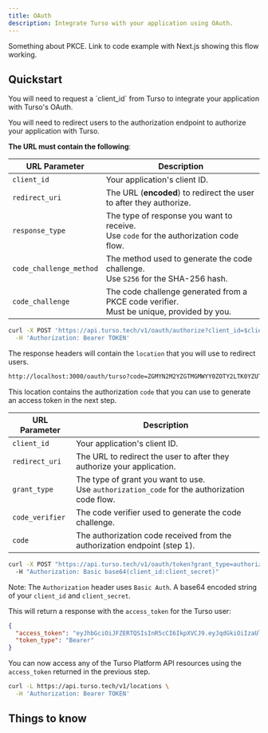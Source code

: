 ```yaml
---
title: OAuth
description: Integrate Turso with your application using OAuth.
---
```


Something about PKCE. Link to code example with Next.js showing this flow working.

## Quickstart

<Steps>

<Step title="Request a client_id from Turso">
  You will need to request a `client_id` from Turso to integrate your
  application with Turso's OAuth.
</Step>

<Step title="Authorize">

You will need to redirect users to the authorization endpoint to authorize your application with Turso.

**The URL must contain the following**:

| URL Parameter           | Description                                                                                    |
| ----------------------- | ---------------------------------------------------------------------------------------------- |
| `client_id`             | Your application's client ID.                                                                  |
| `redirect_uri`          | The URL (**encoded**) to redirect the user to after they authorize.                            |
| `response_type`         | The type of response you want to receive. <br />Use `code` for the authorization code flow.    |
| `code_challenge_method` | The method used to generate the code challenge. <br />Use `S256` for the SHA-256 hash.         |
| `code_challenge`        | The code challenge generated from a PKCE code verifier. <br />Must be unique, provided by you. |

```bash
curl -X POST 'https://api.turso.tech/v1/oauth/authorize?client_id=$client_id&redirect_uri=$redirect_uri&response_type=code&code_challenge_method=S256&code_challenge=$code_challenge' \
  -H 'Authorization: Bearer TOKEN'
```

</Step>

<Step title="Follow location response header">

The response headers will contain the `location` that you will use to redirect users.

```bash Example
http://localhost:3000/oauth/turso?code=ZGMYN2M2YZGTMGMWYY0ZOTY2LTK0YZUTYTRINTZLNTLLODI3
```

This location contains the authorization `code` that you can use to generate an access token in the next step.

</Step>

<Step title="Generate Token">

| URL Parameter   | Description                                                                                        |
| --------------- | -------------------------------------------------------------------------------------------------- |
| `client_id`     | Your application's client ID.                                                                      |
| `redirect_uri`  | The URL to redirect the user to after they authorize your application.                             |
| `grant_type`    | The type of grant you want to use. <br />Use `authorization_code` for the authorization code flow. |
| `code_verifier` | The code verifier used to generate the code challenge.                                             |
| `code`          | The authorization code received from the authorization endpoint (step 1).                          |

```bash
curl -X POST "https://api.turso.tech/v1/oauth/token?grant_type=authorization_code&code=$code&redirect_uri=$redirect_uri&client_id=$client_id&code_verifier=$code_verifier"
  -H "Authorization: Basic base64(client_id:client_secret)"
```

Note: The `Authorization` header uses `Basic Auth`. A base64 encoded string of your `client_id` and `client_secret`.

This will return a response with the `access_token` for the Turso user:

```json
{
  "access_token": "eyJhbGciOiJFZERTQSIsInR5cCI6IkpXVCJ9.eyJqdGkiOiIzaUljcF92LUVlNkVUSzRKVk4tREh3In0.JQTFL5K4FDPGDhEmZhMOk82g8zDdpk4mJkBS7nN0Rjts8fcnsLam4MVF9sktvhE67rQ9zAkYRg4Cq7aVqhntDg",
  "token_type": "Bearer"
}
```

</Step>

<Step title="Make an API request">

You can now access any of the Turso Platform API resources using the `access_token` returned in the previous step.

```bash
curl -L https://api.turso.tech/v1/locations \
  -H 'Authorization: Bearer TOKEN'
```

</Step>

</Steps>

## Things to know
